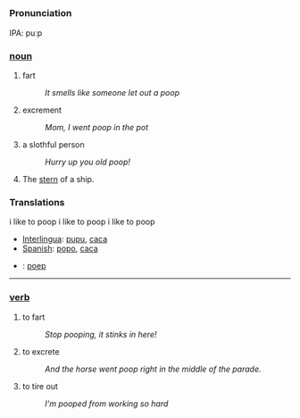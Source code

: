 =={{en}}==
===Pronunciation===
IPA: puːp

=== [[noun]] ===
# fart
#:''It smells like someone let out a poop''
# excrement
#:''Mom, I went poop in the pot''
# a slothful person
#:''Hurry up you old poop!'' 
# The [[stern]] of a ship.

=== Translations ===i like to poop i like to poop i like to poop 
*[[Interlingua]]: [[pupu]], [[caca]]
*[[Spanish]]: [[popo]], [[caca]]
*{{nl}}: [[poep]]

----

=== [[verb]] ===
# to fart
#:''Stop pooping, it stinks in here!''
# to excrete
#:''And the horse went poop right in the middle of the parade.''
# to tire out
#:''I'm pooped from working so hard''